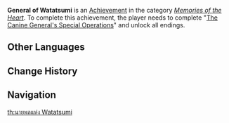 {{Achievement Infobox
|title        = 
|id           = 84125
|order id     = 6800
|category     = Memories of the Heart
|description  = Complete "[[The Canine General's Special Operations]]" and unlock all endings.
|requirements = 
|primogems    = 20
|tracking     = 
|quest        = The Canine General's Special Operations
|topic        = 
}}
'''General of Watatsumi''' is an [[Achievement]] in the category ''[[Memories of the Heart]]''. To complete this achievement, the player needs to complete "[[The Canine General's Special Operations]]" and unlock all endings.
<!--
==Trivia==

==Video Guides==
{{EVT
|video1   = 
|caption1 = 
}}
-->
==Other Languages==
{{Other Languages|default_hidden=1
|en      = General of Watatsumi
|zhs     = 海祇大将
|zhs_rm  = Hǎiqí Dàjiàng
|zht     = 海祇大將
|zht_rm  = Hǎiqí Dàjiàng
|ja      = 海祇大将
|ja_rm   = Watatsumi Taishou
|ko      = 와타츠미 대장
|ko_rm   = 
|es      = General de Watatsumi
|fr      = Général de Watatsumi
|ru      = Генерал Ватацуми
|th      = นายพลแห่ง Watatsumi
|th_rm   = 
|vi      = Đại Tướng Watatsumi
|de      = General von Watatsumi
|id      = Jenderal Watatsumi
|pt      = General de Watatsumi
}}

==Change History==
{{Change History|2.3}}
<!--
==References==
{{Reflist}}
-->
==Navigation==
{{Achievement Navbox|Memories of the Heart}}
[[th:นายพลแห่ง Watatsumi]]